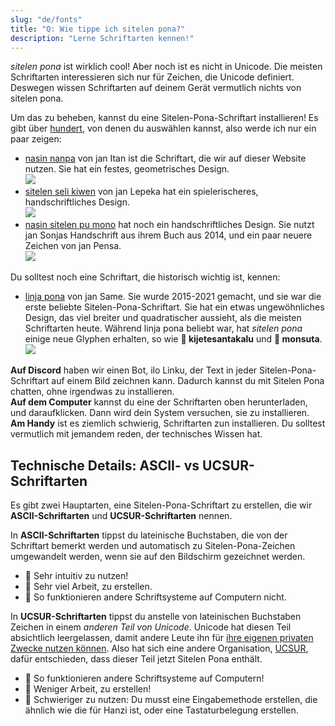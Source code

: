 ```yaml
---
slug: "de/fonts"
title: "Q: Wie tippe ich sitelen pona?"
description: "Lerne Schriftarten kennen!"
---
```


*sitelen pona* ist wirklich cool! Aber noch ist es nicht in Unicode. Die meisten Schriftarten interessieren sich nur für Zeichen, die Unicode definiert. Deswegen wissen Schriftarten auf deinem Gerät vermutlich nichts von sitelen pona.

Um das zu beheben, kannst du eine Sitelen-Pona-Schriftart installieren! Es gibt über [hundert](https://linku.la/fonts/), von denen du auswählen kannst, also werde ich nur ein paar zeigen:

* [nasin nanpa](https://raw.githubusercontent.com/lipu-linku/ijo/main/nasinsitelen/nasin-nanpa.otf) von jan Itan ist die Schriftart, die wir auf dieser Website nutzen. Sie hat ein festes, geometrisches Design.<br /><img src="/example-nasin-nanpa.webp" />
* [sitelen seli kiwen](https://raw.githubusercontent.com/lipu-linku/ijo/main/nasinsitelen/sitelenselikiwenasuki.ttf) von jan Lepeka hat ein spielerischeres, handschriftliches Design.<br /><img src="/example-sitelen-seli-kiwen.webp" />
* [nasin sitelen pu mono](https://raw.githubusercontent.com/lipu-linku/ijo/main/nasinsitelen/nasin-sitelen-pu-mono.otf) hat noch ein handschriftliches Design. Sie nutzt jan Sonjas Handschrift aus ihrem Buch aus 2014, und ein paar neuere Zeichen von jan Pensa.<br /><img src="/example-pu-mono.webp" />

Du solltest noch eine Schriftart, die historisch wichtig ist, kennen:

* [linja pona](https://raw.githubusercontent.com/lipu-linku/ijo/main/nasinsitelen/linja-pona.otf) von jan Same. Sie wurde 2015-2021 gemacht, und sie war die erste beliebte Sitelen-Pona-Schriftart. Sie hat ein etwas ungewöhnliches Design, das viel breiter und quadratischer aussieht, als die meisten Schriftarten heute. Während linja pona beliebt war, hat *sitelen pona* einige neue Glyphen erhalten, so wie **󱦀 kijetesantakalu** und **󱥽 monsuta**.<br /><img src="/example-linja-pona.webp" />

**Auf Discord** haben wir einen Bot, ilo Linku, der Text in jeder Sitelen-Pona-Schriftart auf einem Bild zeichnen kann. Dadurch kannst du mit Sitelen Pona chatten, ohne irgendwas zu installieren.  
**Auf dem Computer** kannst du eine der Schriftarten oben herunterladen, und daraufklicken. Dann wird dein System versuchen, sie zu installieren.  
**Am Handy** ist es ziemlich schwierig, Schriftarten zun installieren. Du solltest vermutlich mit jemandem reden, der technisches Wissen hat.

## Technische Details: ASCII- vs UCSUR-Schriftarten

Es gibt zwei Hauptarten, eine Sitelen-Pona-Schriftart zu erstellen, die wir **ASCII-Schriftarten** und **UCSUR-Schriftarten** nennen.

In **ASCII-Schriftarten** tippst du lateinische Buchstaben, die von der Schriftart bemerkt werden und automatisch zu Sitelen-Pona-Zeichen umgewandelt werden, wenn sie auf den Bildschirm gezeichnet werden.

* 🎉 Sehr intuitiv zu nutzen!
* 🙁 Sehr viel Arbeit, zu erstellen.
* 🙁 So funktionieren andere Schriftsysteme auf Computern nicht.

In **UCSUR-Schriftarten** tippst du anstelle von lateinischen Buchstaben Zeichen in einem *anderen Teil von Unicode*. Unicode hat diesen Teil absichtlich leergelassen, damit andere Leute ihn für [ihre eigenen privaten Zwecke nutzen können](https://de.wikipedia.org/wiki/Private_Use_Area). Also hat sich eine andere Organisation, [UCSUR](https://www.kreativekorp.com/ucsur/), dafür entschieden, dass dieser Teil jetzt Sitelen Pona enthält.

* 🎉 So funktionieren andere Schriftsysteme auf Computern!
* 🎉 Weniger Arbeit, zu erstellen!
* 🙁 Schwieriger zu nutzen: Du musst eine Eingabemethode erstellen, die ähnlich wie die für Hanzi ist, oder eine Tastaturbelegung erstellen.
